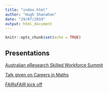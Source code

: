 ```yaml
---
title: "index.html"
author: "Hugh Shanahan"
date: "29/07/2019"
output: html_document
---
```


```r
knitr::opts_chunk$set(echo = TRUE)
```

## Presentations


[Australian eResearch Skilled Workforce Summit](https://hughshanahan.github.io/Presentations/AustralianeResearchSkilledWorkforceSummit)

[Talk given on Careers in Maths](https://hughshanahan.github.io/Presentations/CareersInMaths)

[FAIRsFAIR kick off](https://hughshanahan.github.io/Presentations/FAIRsFAIR)
